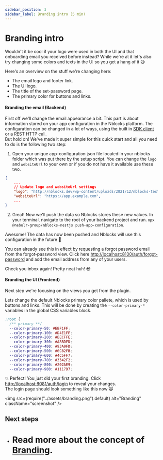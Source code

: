 ```yaml
---
sidebar_position: 3
sidebar_label: Branding intro (5 min)
---
```


# Branding intro


Wouldn't it be cool if your logo were used in both the UI and that onboarding email you received before instead?
While we're at it let's also try changing some colors and texts in the UI so you get a hang of it 😃

Here's an overview on the stuff we're changing here:

- The email logo and footer link.
- The UI logo.
- The title of the set-password page.
- The primary color for buttons and links.

#### Branding the email (Backend)

<Tabs>
<TabItem value="nestjs" label="NestJS" default>

First off we'll change the email appearance a bit. This part is about information stored on your app configuration in the Nblocks platform.
The configuration can be changed in a lot of ways, using the built in [SDK client](/docs/core/sdk-client) or a REST HTTP call.  
But hold on! We've made it super simple for this quick start and all you need to do is the following two step:

1. Open your unique app-configuration.json file located in your nblocks folder which was put there by the setup script.
   You can change the `logo` and `websiteUrl` to your own or if you do not have it available use these two.

```json title="nblocks/config/app-configuration.json"
{
    ...
    // Update logo and websiteUrl settings
    "logo": "http://nblocks.dev/wp-content/uploads/2021/12/nblocks-testlogo.png",
    "websiteUrl": "https://app.example.com",
    ...
}
```

2. Great! Now we'll push the data so Nblocks stores these new values. In your terminal, navigate to the root of your backend project and run.
   `npx @nebulr-group/nblocks-nestjs push-app-configuration`.

Awesome! The data has now been pushed and Nblocks will use this configuration in the future 🚀

You can already see this in effect by requesting a forgot password email from the forgot-password view.
Click here [http://localhost:8100/auth/forgot-password](http://localhost:8100/auth/forgot-password) and add the email address from any of your users.

Check you inbox again! Pretty neat huh! 😎

</TabItem>
</Tabs>

#### Branding the UI (Frontend)

Next step we're focusing on the views you get from the plugin.

<Tabs>
<TabItem value="React" label="React" default>

Lets change the default Nblocks primary color pallete, which is used by buttons and links.
This will be done by creating the `--color-primary-*` variables in the global CSS variables block.

```scss title="src/theme/variables.scss"
:root {
  /** primary **/
  --color-primary-50: #EBF1FF;
  --color-primary-100: #D4E1FF;
  --color-primary-200: #BECFFE;
  --color-primary-300: #A8BDFD;
  --color-primary-400: #93A9FD;
  --color-primary-500: #6C82FB;
  --color-primary-600: #4C5FF7;
  --color-primary-700: #3342F2;
  --color-primary-800: #202AE9;
  --color-primary-900: #1117D7;
```

💥 Perfect! You just did your first branding. Click [http://localhost:8081/auth/login](http://localhost:8081/auth/login) to reveal your changes.  
The login page should look something like this now 🙀

<img
  src={require("../assets/branding.png").default}
  alt="Branding"
  className="screenshot"
/>

</TabItem>
</Tabs>

## Next steps

- # Read more about the concept of [Branding](/docs/concepts/branding.mdx).
